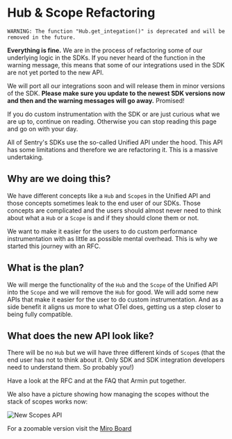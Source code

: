 # Hub & Scope Refactoring

<Alert title="If you came here from a warning message:" level="warning"><markdown>

`WARNING: The function "Hub.get_integation()" is deprecated and will be removed in the future.`

**Everything is fine.** We are in the process of refactoring some of our underlying logic in the SDKs. If you never heard of the function in the warning message, this means that some of our integrations used in the SDK are not yet ported to the new API.

We will port all our integrations soon and will release them in minor versions of the SDK. **Please make sure you update to the newest SDK versions now and then and the warning messages will go away.** Promised!

If you do custom instrumentation with the SDK or are just curious what we are up to, continue on reading. Otherwise you can stop reading this page and go on with your day.
</markdown></Alert>

All of Sentry's SDKs use the so-called <Link to="/sdk/unified-api/">Unified API</Link> under the hood. This API has some limitations and therefore we are refactoring it. This is a massive undertaking.

## Why are we doing this?

We have different concepts like a `Hub` and `Scope`s in the Unified API and those concepts sometimes leak to the end user of our SDKs. Those concepts are complicated and the users should almost never need to think about what a `Hub` or a `Scope` is and if they should clone them or not. 

We want to make it easier for the users to do custom performance instrumentation with as little as possible mental overhead. This is why we started this journey with an <Link to="https://github.com/getsentry/rfcs/pull/122">RFC</Link>.


## What is the plan?

We will merge the functionality of the `Hub` and the `Scope` of the <Link to="/sdk/unified-api/">Unified API</Link> into the `Scope` and we will remove the `Hub` for good. We will add some new APIs that make it easier for the user to do custom instrumentation. And as a side benefit it aligns us more to what OTel does, getting us a step closer to being fully compatible.


## What does the new API look like?

There will be no `Hub` but we will have three different kinds of `Scope`s (that the end user has not to think about it. Only SDK and SDK integration developers need to understand them. So probably you!)

Have a look at the <Link to="https://github.com/getsentry/rfcs/pull/122">RFC</Link> and at the <Link to="https://gist.github.com/mitsuhiko/1bc78d04ea7d08e5b50d27e42676db80">FAQ</Link> that Armin put together.

We also have a picture showing how managing the scopes without the stack of scopes works now:

![New Scopes API](new-scopes-api.png)

For a zoomable version visit the <a href="https://miro.com/app/board/uXjVNtPiOfI=/?share_link_id=140058397661" target="_blank">Miro Board</a>
